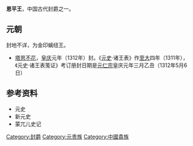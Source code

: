 '''恩平王'''，中国古代封爵之一。
==元朝==
封地不详，为金印螭纽王。
*[[塔思不花|塔思不花]]，[[皇庆|皇庆]]元年（1312年）封。《[[元史|元史]]·诸王表》作[[至大|至大]]四年（1311年），《元史·诸王表笺证》考订册封日期是[[元仁宗|元仁宗]]皇庆元年三月乙丑（1312年5月6日）
==参考资料==
*元史
*新元史
*蒙兀儿史记

{{元朝藩王}}

[[Category:封爵|Category:封爵]]
[[Category:元贵族|Category:元贵族]]
[[Category:中國貴族|Category:中國貴族]]